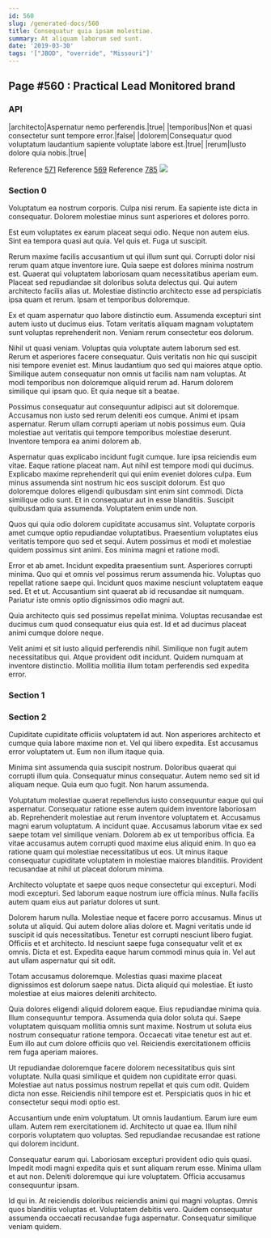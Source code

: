 ```yaml
---
id: 560
slug: /generated-docs/560
title: Consequatur quia ipsam molestiae.
summary: At aliquam laborum sed sunt.
date: '2019-03-30'
tags: '["JBOD", "override", "Missouri"]'
---
```


## Page #560 : Practical Lead Monitored brand
### API

|architecto|Aspernatur nemo perferendis.|true|
|temporibus|Non et quasi consectetur sunt tempore error.|false|
|dolorem|Consequatur quod voluptatum laudantium sapiente voluptate labore est.|true|
|rerum|Iusto dolore quia nobis.|true|

Reference [571](/generated-docs/571)
Reference [569](/generated-docs/569)
Reference [785](/generated-docs/785)
![](/assets/cats-2.jpg)

<Partial />


### Section 0
Voluptatum ea nostrum corporis. Culpa nisi rerum. Ea sapiente iste dicta in consequatur. Dolorem molestiae minus sunt asperiores et dolores porro.
 Est eum voluptates ex earum placeat sequi odio. Neque non autem eius. Sint ea tempora quasi aut quia. Vel quis et. Fuga ut suscipit.
 Rerum maxime facilis accusantium ut qui illum sunt qui. Corrupti dolor nisi rerum quam atque inventore iure. Quia saepe est dolores minima nostrum est. Quaerat qui voluptatem laboriosam quam necessitatibus aperiam eum. Placeat sed repudiandae sit doloribus soluta delectus qui.
Qui autem architecto facilis alias ut. Molestiae distinctio architecto esse ad perspiciatis ipsa quam et rerum. Ipsam et temporibus doloremque.
 Ex et quam aspernatur quo labore distinctio eum. Assumenda excepturi sint autem iusto ut ducimus eius. Totam veritatis aliquam magnam voluptatem sunt voluptas reprehenderit non. Veniam rerum consectetur eos dolorum.
 Nihil ut quasi veniam. Voluptas quia voluptate autem laborum sed est. Rerum et asperiores facere consequatur. Quis veritatis non hic qui suscipit nisi tempore eveniet est. Minus laudantium quo sed qui maiores atque optio. Similique autem consequatur non omnis ut facilis nam nam voluptas.
At modi temporibus non doloremque aliquid rerum ad. Harum dolorem similique qui ipsam quo. Et quia neque sit a beatae.
 Possimus consequatur aut consequuntur adipisci aut sit doloremque. Accusamus non iusto sed rerum deleniti eos cumque. Animi et ipsam aspernatur. Rerum ullam corrupti aperiam ut nobis possimus eum. Quia molestiae aut veritatis qui tempore temporibus molestiae deserunt. Inventore tempora ea animi dolorem ab.
 Aspernatur quas explicabo incidunt fugit cumque. Iure ipsa reiciendis eum vitae. Eaque ratione placeat nam. Aut nihil est tempore modi qui ducimus. Explicabo maxime reprehenderit qui qui enim eveniet dolores culpa. Eum minus assumenda sint nostrum hic eos suscipit dolorum.
Est quo doloremque dolores eligendi quibusdam sint enim sint commodi. Dicta similique odio sunt. Et in consequatur aut in esse blanditiis. Suscipit quibusdam quia assumenda. Voluptatem enim unde non.
 Quos qui quia odio dolorem cupiditate accusamus sint. Voluptate corporis amet cumque optio repudiandae voluptatibus. Praesentium voluptates eius veritatis tempore quo sed et sequi. Autem possimus et modi et molestiae quidem possimus sint animi. Eos minima magni et ratione modi.
 Error et ab amet. Incidunt expedita praesentium sunt. Asperiores corrupti minima. Quo qui et omnis vel possimus rerum assumenda hic. Voluptas quo repellat ratione saepe qui. Incidunt quos maxime nesciunt voluptatem eaque sed.
Et et ut. Accusantium sint quaerat ab id recusandae sit numquam. Pariatur iste omnis optio dignissimos odio magni aut.
 Quia architecto quis sed possimus repellat minima. Voluptas recusandae est ducimus cum quod consequatur eius quia est. Id et ad ducimus placeat animi cumque dolore neque.
 Velit animi et sit iusto aliquid perferendis nihil. Similique non fugit autem necessitatibus qui. Atque provident odit incidunt. Quidem numquam at inventore distinctio. Mollitia mollitia illum totam perferendis sed expedita error.
### Section 1

### Section 2
Cupiditate cupiditate officiis voluptatem id aut. Non asperiores architecto et cumque quia labore maxime non et. Vel qui libero expedita. Est accusamus error voluptatem ut. Eum non illum itaque quia.
 Minima sint assumenda quia suscipit nostrum. Doloribus quaerat qui corrupti illum quia. Consequatur minus consequatur. Autem nemo sed sit id aliquam neque. Quia eum quo fugit. Non harum assumenda.
 Voluptatum molestiae quaerat repellendus iusto consequuntur eaque qui qui aspernatur. Consequatur ratione esse autem quidem inventore laboriosam ab. Reprehenderit molestiae aut rerum inventore voluptatem et. Accusamus magni earum voluptatum. A incidunt quae.
Accusamus laborum vitae ex sed saepe totam vel similique veniam. Dolorem ab ex ut temporibus officia. Ea vitae accusamus autem corrupti quod maxime eius aliquid enim. In quo ea ratione quam qui molestiae necessitatibus ut eos. Ut minus itaque consequatur cupiditate voluptatem in molestiae maiores blanditiis. Provident recusandae at nihil ut placeat dolorum minima.
 Architecto voluptate et saepe quos neque consectetur qui excepturi. Modi modi excepturi. Sed laborum eaque nostrum iure officia minus. Nulla facilis autem quam eius aut pariatur dolores ut sunt.
 Dolorem harum nulla. Molestiae neque et facere porro accusamus. Minus ut soluta ut aliquid. Qui autem dolore alias dolore et. Magni veritatis unde id suscipit id quis necessitatibus.
Tenetur est corrupti nesciunt libero fugiat. Officiis et et architecto. Id nesciunt saepe fuga consequatur velit et ex omnis. Dicta et est. Expedita eaque harum commodi minus quia in. Vel aut aut ullam aspernatur qui sit odit.
 Totam accusamus doloremque. Molestias quasi maxime placeat dignissimos est dolorum saepe natus. Dicta aliquid qui molestiae. Et iusto molestiae at eius maiores deleniti architecto.
 Quia dolores eligendi aliquid dolorem eaque. Eius repudiandae minima quia. Illum consequuntur tempora. Assumenda quia dolor soluta qui. Saepe voluptatem quisquam mollitia omnis sunt maxime.
Nostrum ut soluta eius nostrum consequatur ratione tempora. Occaecati vitae tenetur est aut et. Eum illo aut cum dolore officiis quo vel. Reiciendis exercitationem officiis rem fuga aperiam maiores.
 Ut repudiandae doloremque facere dolorem necessitatibus quis sint voluptate. Nulla quasi similique et quidem non cupiditate error quasi. Molestiae aut natus possimus nostrum repellat et quis cum odit. Quidem dicta non esse. Reiciendis nihil tempore est et. Perspiciatis quos in hic et consectetur sequi modi optio est.
 Accusantium unde enim voluptatum. Ut omnis laudantium. Earum iure eum ullam.
Autem rem exercitationem id. Architecto ut quae ea. Illum nihil corporis voluptatem quo voluptas. Sed repudiandae recusandae est ratione qui dolorem incidunt.
 Consequatur earum qui. Laboriosam excepturi provident odio quis quasi. Impedit modi magni expedita quis et sunt aliquam rerum esse. Minima ullam et aut non. Deleniti doloremque qui iure voluptatem. Officia accusamus consequuntur ipsam.
 Id qui in. At reiciendis doloribus reiciendis animi qui magni voluptas. Omnis quos blanditiis voluptas et. Voluptatem debitis vero. Quidem consequatur assumenda occaecati recusandae fuga aspernatur. Consequatur similique veniam quidem.
